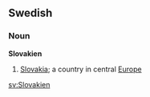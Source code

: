 ==Swedish==
===Noun===
'''Slovakien'''

#[[Slovakia]]; a country in central [[Europe]]

[[sv:Slovakien]]